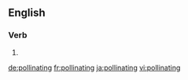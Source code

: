 ==English==

===Verb===
{{head|en}}

# {{present participle of|pollinate|lang=en}}

[[de:pollinating]]
[[fr:pollinating]]
[[ja:pollinating]]
[[vi:pollinating]]